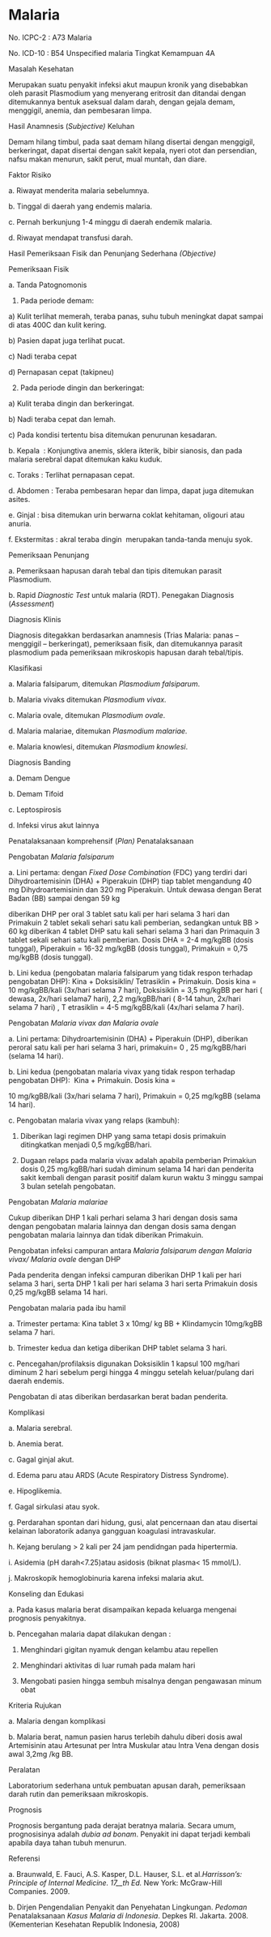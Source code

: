 # Malaria

No. ICPC-2 : A73 Malaria

No. ICD-10 : B54 Unspecified malaria Tingkat Kemampuan 4A

 

Masalah Kesehatan

Merupakan suatu penyakit infeksi akut maupun kronik yang disebabkan oleh parasit Plasmodium yang menyerang eritrosit dan ditandai dengan ditemukannya bentuk aseksual dalam darah, dengan gejala demam, menggigil, anemia, dan pembesaran limpa.

Hasil Anamnesis (_Subjective)_ Keluhan

Demam hilang timbul, pada saat demam hilang disertai dengan menggigil, berkeringat, dapat disertai dengan sakit kepala, nyeri otot dan persendian, nafsu makan menurun, sakit perut, mual muntah, dan diare.

Faktor Risiko

a. Riwayat menderita malaria sebelumnya.

b. Tinggal di daerah yang endemis malaria.

c. Pernah berkunjung 1-4 minggu di daerah endemik malaria.

d. Riwayat mendapat transfusi darah.

Hasil Pemeriksaan Fisik dan Penunjang Sederhana _(Objective)_

Pemeriksaan Fisik

a. Tanda Patognomonis

1) Pada periode demam:

a) Kulit terlihat memerah, teraba panas, suhu tubuh meningkat dapat sampai di atas 400C dan kulit kering.

b) Pasien dapat juga terlihat pucat.

c) Nadi teraba cepat

d) Pernapasan cepat (takipneu)

2) Pada periode dingin dan berkeringat:

a) Kulit teraba dingin dan berkeringat.

b) Nadi teraba cepat dan lemah.

c) Pada kondisi tertentu bisa ditemukan penurunan kesadaran.

b. Kepala  : Konjungtiva anemis, sklera ikterik, bibir sianosis, dan pada malaria serebral dapat ditemukan kaku kuduk.

c. Toraks : Terlihat pernapasan cepat.

 

d. Abdomen : Teraba pembesaran hepar dan limpa, dapat juga ditemukan asites.

e. Ginjal : bisa ditemukan urin berwarna coklat kehitaman, oligouri atau anuria.

f. Ekstermitas : akral teraba dingin  merupakan tanda-tanda menuju syok.

Pemeriksaan Penunjang

a. Pemeriksaan hapusan darah tebal dan tipis ditemukan parasit Plasmodium.

b. Rapid _Diagnostic Test_ untuk malaria (RDT). Penegakan Diagnosis (_Assessment_)

Diagnosis Klinis

Diagnosis ditegakkan berdasarkan anamnesis (Trias Malaria: panas – menggigil – berkeringat), pemeriksaan fisik, dan ditemukannya parasit plasmodium pada pemeriksaan mikroskopis hapusan darah tebal/tipis.

Klasifikasi

a. Malaria falsiparum, ditemukan _Plasmodium falsiparum_.

b. Malaria vivaks ditemukan _Plasmodium vivax._

c. Malaria ovale, ditemukan _Plasmodium ovale_.

d. Malaria malariae, ditemukan _Plasmodium malariae._

e. Malaria knowlesi, ditemukan _Plasmodium knowlesi_.

Diagnosis Banding

a. Demam Dengue

b. Demam Tifoid

c. Leptospirosis

d. Infeksi virus akut lainnya

Penatalaksanaan komprehensif (_Plan)_ Penatalaksanaan

Pengobatan _Malaria falsiparum_

a. Lini pertama: dengan _Fixed Dose Combination_ (FDC) yang terdiri dari Dihydroartemisinin (DHA) + Piperakuin (DHP) tiap tablet mengandung 40 mg Dihydroartemisinin dan 320 mg Piperakuin. Untuk dewasa dengan Berat Badan (BB) sampai dengan 59 kg

 

diberikan DHP per oral 3 tablet satu kali per hari selama 3 hari dan Primakuin 2 tablet sekali sehari satu kali pemberian, sedangkan untuk BB \> 60 kg diberikan 4 tablet DHP satu kali sehari selama 3 hari dan Primaquin 3 tablet sekali sehari satu kali pemberian. Dosis DHA = 2-4 mg/kgBB (dosis tunggal), Piperakuin = 16-32 mg/kgBB (dosis tunggal), Primakuin = 0,75 mg/kgBB (dosis tunggal).

b. Lini kedua (pengobatan malaria falsiparum yang tidak respon terhadap pengobatan DHP): Kina + Doksisiklin/ Tetrasiklin + Primakuin. Dosis kina = 10 mg/kgBB/kali (3x/hari selama 7 hari), Doksisiklin = 3,5 mg/kgBB per hari ( dewasa, 2x/hari selama7 hari), 2,2 mg/kgBB/hari ( 8-14 tahun, 2x/hari selama 7 hari) , T etrasiklin = 4-5 mg/kgBB/kali (4x/hari selama 7 hari).

Pengobatan _Malaria vivax dan Malaria ovale_

a. Lini pertama: Dihydroartemisinin (DHA) + Piperakuin (DHP), diberikan peroral satu kali per hari selama 3 hari, primakuin= 0 , 25 mg/kgBB/hari (selama 14 hari).

b. Lini kedua (pengobatan malaria vivax yang tidak respon terhadap pengobatan DHP):  Kina + Primakuin. Dosis kina =

10 mg/kgBB/kali (3x/hari selama 7 hari), Primakuin = 0,25 mg/kgBB (selama 14 hari).

c. Pengobatan malaria vivax yang relaps (kambuh):

1) Diberikan lagi regimen DHP yang sama tetapi dosis primakuin ditingkatkan menjadi 0,5 mg/kgBB/hari.

2) Dugaan relaps pada malaria vivax adalah apabila pemberian Primakiun dosis 0,25 mg/kgBB/hari sudah diminum selama 14 hari dan penderita sakit kembali dengan parasit positif dalam kurun waktu 3 minggu sampai 3 bulan setelah pengobatan.

Pengobatan _Malaria malariae_

Cukup diberikan DHP 1 kali perhari selama 3 hari dengan dosis sama dengan pengobatan malaria lainnya dan dengan dosis sama dengan pengobatan malaria lainnya dan tidak diberikan Primakuin.

Pengobatan infeksi campuran antara _Malaria falsiparum dengan Malaria vivax/ Malaria ovale_ dengan DHP

 

Pada penderita dengan infeksi campuran diberikan DHP 1 kali per hari selama 3 hari, serta DHP 1 kali per hari selama 3 hari serta Primakuin dosis 0,25 mg/kgBB selama 14 hari.

Pengobatan malaria pada ibu hamil

a. Trimester pertama: Kina tablet 3 x 10mg/ kg BB + Klindamycin 10mg/kgBB selama 7 hari.

b. Trimester kedua dan ketiga diberikan DHP tablet selama 3 hari.

c. Pencegahan/profilaksis digunakan Doksisiklin 1 kapsul 100 mg/hari diminum 2 hari sebelum pergi hingga 4 minggu setelah keluar/pulang dari daerah endemis.

Pengobatan di atas diberikan berdasarkan berat badan penderita.

Komplikasi

a. Malaria serebral.

b. Anemia berat.

c. Gagal ginjal akut.

d. Edema paru atau ARDS (Acute Respiratory Distress Syndrome).

e. Hipoglikemia.

f. Gagal sirkulasi atau syok.

g. Perdarahan spontan dari hidung, gusi, alat pencernaan dan atau disertai kelainan laboratorik adanya gangguan koagulasi intravaskular.

h. Kejang berulang > 2 kali per 24 jam pendidngan pada hipertermia.

i. Asidemia (pH darah\<7.25)atau asidosis (biknat plasma\< 15 mmol/L).

j. Makroskopik hemoglobinuria karena infeksi malaria akut.

Konseling dan Edukasi

a. Pada kasus malaria berat disampaikan kepada keluarga mengenai prognosis penyakitnya.

b. Pencegahan malaria dapat dilakukan dengan :

1) Menghindari gigitan nyamuk dengan kelambu atau repellen

2) Menghindari aktivitas di luar rumah pada malam hari

3) Mengobati pasien hingga sembuh misalnya dengan pengawasan minum obat

 

Kriteria Rujukan

a. Malaria dengan komplikasi

b. Malaria berat, namun pasien harus terlebih dahulu diberi dosis awal Artemisinin atau Artesunat per Intra Muskular atau Intra Vena dengan dosis awal 3,2mg /kg BB.

Peralatan

Laboratorium sederhana untuk pembuatan apusan darah, pemeriksaan darah rutin dan pemeriksaan mikroskopis.

Prognosis

Prognosis bergantung pada derajat beratnya malaria. Secara umum, prognosisinya adalah _dubia ad bonam_. Penyakit ini dapat terjadi kembali apabila daya tahan tubuh menurun.

Referensi

a. Braunwald, E. Fauci, A.S. Kasper, D.L. Hauser, S.L. et al._Harrisson’s: Principle of Internal Medicine. 17__th_ _Ed._ New York: McGraw-Hill Companies. 2009.

b. Dirjen Pengendalian Penyakit dan Penyehatan Lingkungan. _Pedoman_ Penatalaksanaan _Kasus Malaria di Indonesia_. Depkes RI. Jakarta. 2008. (Kementerian Kesehatan Republik Indonesia, 2008)
